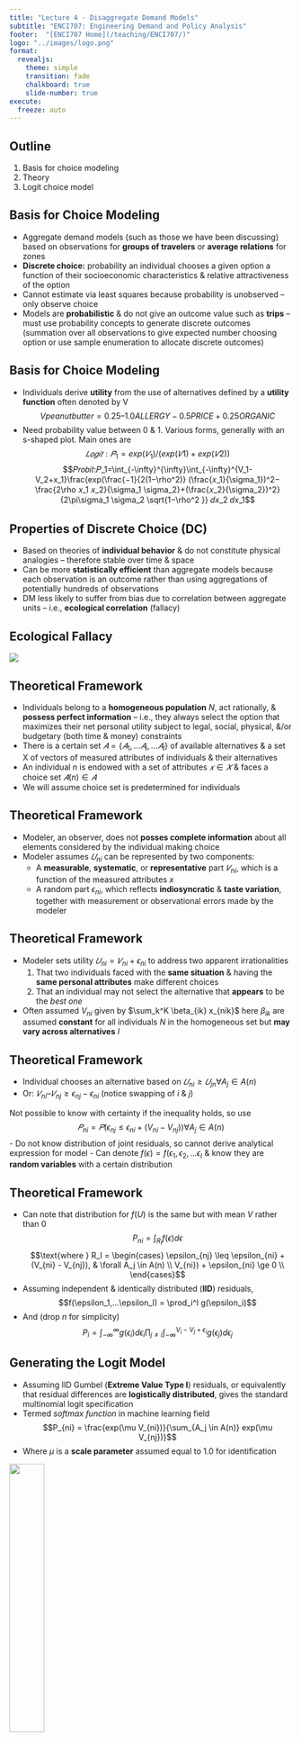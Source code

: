 ```yaml
---
title: "Lecture 4 - Disaggregate Demand Models"
subtitle: "ENCI707: Engineering Demand and Policy Analysis"
footer:  "[ENCI707 Home](/teaching/ENCI707/)"
logo: "../images/logo.png"
format: 
  revealjs: 
    theme: simple
    transition: fade
    chalkboard: true
    slide-number: true
execute:
  freeze: auto
---
```


## Outline

::: incremental
1.  Basis for choice modeling
2.  Theory
3.  Logit choice model
:::

## Basis for Choice Modeling {.smaller}

-   Aggregate demand models (such as those we have been discussing) based on observations for **groups of travelers** or **average relations** for zones
-   **Discrete choice:** probability an individual chooses a given option a function of their socioeconomic characteristics & relative attractiveness of the option
-   Cannot estimate via least squares because probability is unobserved – only observe choice
-   Models are **probabilistic** & do not give an outcome value such as **trips** – must use probability concepts to generate discrete outcomes (summation over all observations to give expected number choosing option or use sample enumeration to allocate discrete outcomes)

## Basis for Choice Modeling {.smaller}

-   Individuals derive **utility** from the use of alternatives defined by a **utility function** often denoted by V $$Vpeanut butter = 0.25 – 1.0 ALLERGY - 0.5 PRICE + 0.25 ORGANIC$$
-   Need probability value between 0 & 1. Various forms, generally with an s-shaped plot. Main ones are $$𝐿𝑜𝑔𝑖𝑡:𝑃_1=exp⁡(𝑉_1 )/(exp⁡(𝑉1)+exp⁡(𝑉2))$$ $$𝑃𝑟𝑜𝑏𝑖𝑡:𝑃_1=\int_{-\infty}^{\infty}⁡\int_{-\infty}^{V_1-V_2+x_1}\frac{⁡exp⁡(\frac{−1}{2(1−\rho^2)} (\frac{𝑥_1}{\sigma_1})^2−\frac{2\rho 𝑥_1 𝑥_2}{\sigma_1 \sigma_2}+(\frac{𝑥_2}{\sigma_2})^2}{2\pi\sigma_1 \sigma_2 \sqrt{1−\rho^2 }} 𝑑𝑥_2 𝑑𝑥_1$$

## Properties of Discrete Choice (DC)

-   Based on theories of **individual behavior** & do not constitute physical analogies – therefore stable over time & space
-   Can be more **statistically efficient** than aggregate models because each observation is an outcome rather than using aggregations of potentially hundreds of observations
-   DM less likely to suffer from bias due to correlation between aggregate units – i.e., **ecological correlation** (fallacy)

## Ecological Fallacy

![](../images/lecture5/eco_fallacy.png){fig-align="center"}

## Theoretical Framework {.smaller}

-   Individuals belong to a **homogeneous population** $N$, act rationally, & **possess perfect information** – i.e., they always select the option that maximizes their net personal utility subject to legal, social, physical, &/or budgetary (both time & money) constraints
-   There is a certain set $𝐴 = \{𝐴_1, …𝐴_i,…𝐴_I\}$ of available alternatives & a set X of vectors of measured attributes of individuals & their alternatives
-   An individual $n$ is endowed with a set of attributes $𝑥 \in 𝑋$ & faces a choice set $𝐴(n) \in 𝐴$
-   We will assume choice set is predetermined for individuals

## Theoretical Framework

-   Modeler, an observer, does not **posses complete information** about all elements considered by the individual making choice
-   Modeler assumes $𝑈_{ni}$ can be represented by two components:
    -   A **measurable**, **systematic**, or **representative** part $𝑉_{ni}$, which is a function of the measured attributes $x$
    -   A random part $\epsilon_{ni}$, which reflects **indiosyncratic** & **taste variation**, together with measurement or observational errors made by the modeler

## Theoretical Framework

-   Modeler sets utility $𝑈_{ni}=𝑉_{ni}+\epsilon_{ni}$ to address two apparent irrationalities
    1.  That two individuals faced with the **same situation** & having the **same personal attributes** make different choices
    2.  That an individual may not select the alternative that **appears** to be the *best one*
-   Often assumed $V_{ni}$ given by $\sum_k^K \beta_{ik} x_{nik}$ here $\beta_{ik}$ are assumed **constant** for all individuals $N$ in the homogeneous set but **may vary across alternatives** $I$

## Theoretical Framework {.smaller}

-   Individual chooses an alternative based on $𝑈_{ni}≥ 𝑈_{jn} \forall A_j \in A(n)$
-   Or: $𝑉_{ni}  – 𝑉_{nj}≥\epsilon_{nj}  − \epsilon_{ni}$ (notice swapping of $i$ & $j$)

Not possible to know with certainty if the inequality holds, so use $$𝑃_{ni}  = 𝑃(\epsilon_{nj} \leq \epsilon_{ni} + (V_{ni} - V_{nj})) \forall A_j \in A(n)$$ - Do not know distribution of joint residuals, so cannot derive analytical expression for model - Can denote $f(\epsilon) = f(\epsilon_1, \epsilon_2, ... \epsilon_I$ & know they are **random variables** with a certain distribution

## Theoretical Framework {.smaller}

-   Can note that distribution for $f(U)$ is the same but with mean $V$ rather than 0 $$P_{ni} = \int_{R_I} f(\epsilon) d\epsilon$$ $$\text{where } R_I = \begin{cases}
    \epsilon_{nj} \leq \epsilon_{ni} + (V_{ni} - V_{nj}), & \forall A_j \in A(n) \\
    V_{ni}) + \epsilon_{ni} \ge 0 \\
    \end{cases}$$
-   Assuming independent & identically distributed (**IID**) residuals, $$f(\epsilon_1,...\epsilon_I) = \prod_i^I g(\epsilon_i)$$
-   And (drop $n$ for simplicity) $$P_i = \int_{-\infty}^\infty g(\epsilon_i) d\epsilon_i \prod_{j \neq i} \int_{-\infty}^{V_i-V_j+\epsilon_i} g(\epsilon_j) d\epsilon_j$$

## Generating the Logit Model {.smaller}

-   Assuming IID Gumbel (**Extreme Value Type I**) residuals, or equivalently that residual differences are **logistically distributed**, gives the standard multinomial logit specification
-   Termed *softmax function* in machine learning field $$P_{ni} = \frac{exp(\mu V_{ni})}{\sum_{A_j \in A(n)} exp(\mu V_{nj})}$$
-   Where $\mu$ is a **scale parameter** assumed equal to 1.0 for identification

![](../images/lecture5/logit_curve.png){.absolute bottom="0" right="0" width="35%"}

## Logit Model Parameter Estimation

-   Commercial (& opensource) software exists to estimate model parameters using the method of maximum likelihood estimation
    -   Apollo (R & free)
    -   Biogeme (Python & free)
    -   STATA (commercial)
    -   LIMDEP (commercial)
    -   GAUSS (commercial)
-   Parameter interpretation similar to regression (t-statistics, GoF, etc.)

## Direct & Cross Elasticity

-   **Direct elasticity:** direct effect of changing a variable value related to a good on demand for the same good
    -   E.g., elasticity of transit demand wrt transit fare, transit travel time, or transit headway
-   **Cross elasticity:** effect of changing a variable value related to a good on demand for a different good
    -   E.g., elasticity of transit demand wrt auto travel time

## Logit - Direct Elasticity

Direct elasticity of the probability of an individual $n$ choosing alternative $i$ wrt a change in an attribute/independent variable $X_{ik}$ with coefficient $\beta_k$ (ignoring $n$ subscripts for simplicity)

$$e_{direct} = \frac{\partial P_i}{\partial X_{ik}} \frac{X_{ik}}{P_i}=(1-P_i)X_{ik}\beta_k$$

## Logit - Cross Elasticity {.smaller}

-   Cross elasticity of the probability of an individual $n$ choosing alternative $i$ wrt a change in an attribute/independent variable $X_{jk}$ with coefficient $\beta_k$ for a different alternative

$$e_{cross} = -P_j X_{jk}\beta_k$$

-   Above is same regardless of alternative $i$. I.e., **all alternatives** have the same cross-elasticity wrt an attribute $k$ of alternative $j$
-   Above results from independence of irrelevant alternatives (**IIA**) property of basic logit model

## Independence of Irrelevant Alternatives (IIA) Property

Consider we have two modes: auto (a) & bus (b)

$$\frac{P_a}{P_b} = \frac{exp(V_a)}{exp(V_b)} = exp(V_a - V_b)$$ I.e., the relative probability of choosing auto vs. bus depends **only** on the utilities of the two alternatives

-   Now what if our buses are **red (rb)** & we paint half **blue (bb)**?

## IIA Cont…

-   If the IIA assumption does not hold, we can make other error distribution assumptions
    -   Nested logit (can handle complex decision structures)
    -   Probit (normal error terms, very general model, but can be difficult to work with it)